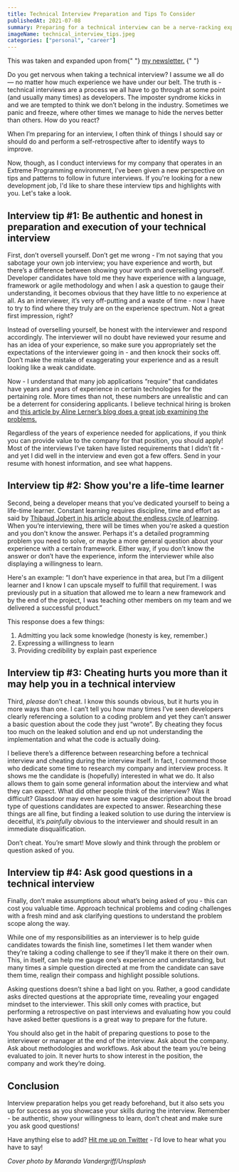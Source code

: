 ---
title: Technical Interview Preparation and Tips To Consider
publishedAt: 2021-07-08
summary: Preparing for a technical interview can be a nerve-racking experience. As someone who has been giving interviews for 2 years, here are some tips I'd like to share with you.
imageName: technical_interview_tips.jpeg
categories: ["personal", "career"]
---

<Thoughtquote>
  This was taken and expanded upon from{" "}
  <a href="https://braydoncoyer.dev/newsletter/">my newsletter.</a>
</Thoughtquote>{" "}

Do you get nervous when taking a technical interview? I assume we all do — no matter how much experience we have under our belt. The truth is - technical interviews are a process we all have to go through at some point (and usually many times) as developers. The imposter syndrome kicks in and we are tempted to think we don’t belong in the industry. Sometimes we panic and freeze, where other times we manage to hide the nerves better than others. How do you react?

When I’m preparing for an interview, I often think of things I should say or should do and perform a self-retrospective after to identify ways to improve.

Now, though, as I conduct interviews for my company that operates in an Extreme Programming environment, I’ve been given a new perspective on tips and patterns to follow in future interviews. If you're looking for a new development job, I'd like to share these interview tips and highlights with you. Let's take a look.

## Interview tip #1: Be authentic and honest in preparation and execution of your technical interview

First, don’t oversell yourself. Don’t get me wrong - I’m not saying that you sabotage your own job interview; you have experience and worth, but there’s a difference between showing your worth and overselling yourself. Developer candidates have told me they have experience with a language, framework or agile methodology and when I ask a question to gauge their understanding, it becomes obvious that they have little to no experience at all. As an interviewer, it’s very off-putting and a waste of time - now I have to try to find where they truly are on the experience spectrum. Not a great first impression, right?

Instead of overselling yourself, be honest with the interviewer and respond accordingly. The interviewer will no doubt have reviewed your resume and has an idea of your experience, so make sure you appropriately set the expectations of the interviewer going in - and then knock their socks off. Don’t make the mistake of exaggerating your experience and as a result looking like a weak candidate.

Now - I understand that many job applications “require” that candidates have years and years of experience in certain technologies for the pertaining role. More times than not, these numbers are unrealistic and can be a deterrent for considering applicants. I believe technical hiring is broken and [this article by Aline Lerner’s blog does a great job examining the problems.](https://blog.alinelerner.com/ive-been-an-engineer-and-a-recruiter-hiring-is-broken-heres-why-and-heres-what-it-should-be-like-instead/)

Regardless of the years of experience needed for applications, if you think you can provide value to the company for that position, you should apply! Most of the interviews I’ve taken have listed requirements that I didn’t fit - and yet I did well in the interview and even got a few offers. Send in your resume with honest information, and see what happens.

## Interview tip #2: Show you're a life-time learner

Second, being a developer means that you’ve dedicated yourself to being a life-time learner. Constant learning requires discipline, time and effort as said by [Thibaud Jobert in his article about the endless cycle of learning](https://www.codingame.com/blog/true-programmers-never-stop-learning/). When you’re interviewing, there will be times when you're asked a question and you don't know the answer. Perhaps it's a detailed programming problem you need to solve, or maybe a more general question about your experience with a certain framework. Either way, if you don’t know the answer or don’t have the experience, inform the interviewer while also displaying a willingness to learn.

Here's an example: “I don’t have experience in that area, but I’m a diligent learner and I know I can upscale myself to fulfill that requirement. I was previously put in a situation that allowed me to learn a new framework and by the end of the project, I was teaching other members on my team and we delivered a successful product.”

This response does a few things:

1. Admitting you lack some knowledge (honesty is key, remember.)
2. Expressing a willingness to learn
3. Providing credibility by explain past experience

## Interview tip #3: Cheating hurts you more than it may help you in a technical interview

Third, _please_ don’t cheat. I know this sounds obvious, but it hurts you in more ways than one. I can’t tell you how many times I’ve seen developers clearly referencing a solution to a coding problem and yet they can’t answer a basic question about the code they just “wrote”. By cheating they focus too much on the leaked solution and end up not understanding the implementation and what the code is actually doing.

I believe there’s a difference between researching before a technical interview and cheating during the interview itself. In fact, I commend those who dedicate some time to research my company and interview process. It shows me the candidate is (hopefully) interested in what we do. It also allows them to gain some general information about the interview and what they can expect. What did other people think of the interview? Was it difficult? Glassdoor may even have some vague description about the broad type of questions candidates are expected to answer. Researching these things are all fine, but finding a leaked solution to use during the interview is deceitful, it’s _painfully_ obvious to the interviewer and should result in an immediate disqualification.

Don’t cheat. You’re smart! Move slowly and think through the problem or question asked of you.

## Interview tip #4: Ask good questions in a technical interview

Finally, don’t make assumptions about what’s being asked of you - this can cost you valuable time. Approach technical problems and coding challenges with a fresh mind and ask clarifying questions to understand the problem scope along the way.

While one of my responsibilities as an interviewer is to help guide candidates towards the finish line, sometimes I let them wander when they’re taking a coding challenge to see if they’ll make it there on their own. This, in itself, can help me gauge one’s experience and understanding, but many times a simple question directed at me from the candidate can save them time, realign their compass and highlight possible solutions.

Asking questions doesn’t shine a bad light on you. Rather, a good candidate asks directed questions at the appropriate time, revealing your engaged mindset to the interviewer. This skill only comes with practice, but performing a retrospective on past interviews and evaluating how you could have asked better questions is a great way to prepare for the future.

You should also get in the habit of preparing questions to pose to the interviewer or manager at the end of the interview. Ask about the company. Ask about methodologies and workflows. Ask about the team you’re being evaluated to join. It never hurts to show interest in the position, the company and work they’re doing.

## Conclusion

Interview preparation helps you get ready beforehand, but it also sets you up for success as you showcase your skills during the interview. Remember - be authentic, show your willingness to learn, don’t cheat and make sure you ask good questions!

Have anything else to add? [Hit me up on Twitter](https://twitter.com/BraydonCoyer) - I’d love to hear what you have to say!

_Cover photo by Maranda Vandergriff/Unsplash_

